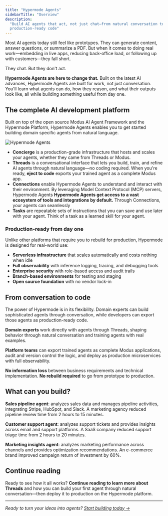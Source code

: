 ```yaml
---
title: "Hypermode Agents"
sidebarTitle: "Overview"
description:
  "Build AI agents that act, not just chat—from natural conversation to
  production-ready code"
---
```


Most AI agents today still feel like prototypes. They can generate content,
answer questions, or summarize a PDF. But when it comes to doing real
work—embedding in live apps, reducing back-office load, or following up with
customers—they fall short.

They chat. But they don't act.

**Hypermode Agents are here to change that.** Built on the latest AI advances,
Hypermode Agents are built for work, not just conversation. You'll learn what
agents can do, how they reason, and what their outputs look like, all while
building something useful from day one.

## The complete AI development platform

Built on top of the open source Modus AI Agent Framework and the Hypermode
Platform, Hypermode Agents enables you to get started building domain specific
agents from natural language.

![Hypermode Agents](/images/agents/threads.png)

- **Concierge** is a production-grade infrastructure that hosts and scales your
  agents, whether they came from Threads or Modus.
- **Threads** is a conversational interface that lets you build, train, and
  refine AI agents through natural language—no coding required. When you're
  ready, **eject to code** exports your trained agent as a complete Modus app.
- **Connections** enable Hypermode Agents to understand and interact with their
  environment. By leveraging Model Context Protocol (MCP) servers, Hypermode
  Agents **Hypermode Agents get access to a vast ecosystem of tools and
  integrations by default.** Through Connections, your agents can seamlessly
- **Tasks** are repeatable sets of instructions that you can save and use later
  with your agent. Think of a task as a learned skill for your agent.

### Production-ready from day one

Unlike other platforms that require you to rebuild for production, Hypermode is
designed for real-world use:

- **Serverless infrastructure** that scales automatically and costs nothing when
  idle
- **Full observability** with inference logging, tracing, and debugging tools
- **Enterprise security** with role-based access and audit trails
- **Branch-based environments** for testing and staging
- **Open source foundation** with no vendor lock-in

## From conversation to code

The power of Hypermode is in its flexibility. Domain experts can build
sophisticated agents through conversation, while developers can export those
agents as production-ready code.

**Domain experts** work directly with agents through Threads, shaping behavior
through natural conversation and training agents with real examples.

**Platform teams** can export trained agents as complete Modus applications,
audit and version control the logic, and deploy as production microservices with
full observability.

**No information loss** between business requirements and technical
implementation. **No rebuild required** to go from prototype to production.

## What can you build?

**Sales pipeline agent**: analyzes sales data and manages pipeline activities,
integrating Stripe, HubSpot, and Slack. A marketing agency reduced pipeline
review time from 2 hours to 15 minutes.

**Customer support agent**: analyzes support tickets and provides insights
across email and support platforms. A SaaS company reduced support triage time
from 2 hours to 20 minutes.

**Marketing insights agent**: analyzes marketing performance across channels and
provides optimization recommendations. An e-commerce brand improved campaign
return of investment by 60%.

## Continue reading

Ready to see how it all works? **Continue reading to learn more about Threads**
and how you can build your first agent through natural conversation—then deploy
it to production on the Hypermode platform.

---

_Ready to turn your ideas into agents?
[Start building today →](https://hypermode.com/login)_
